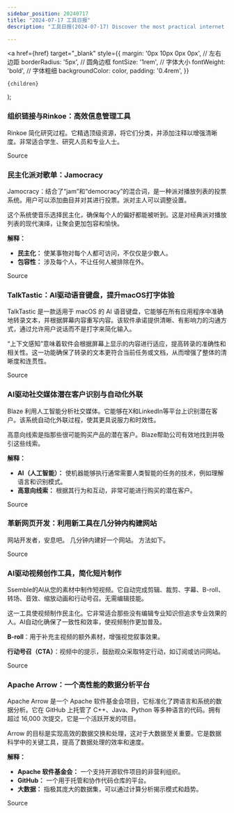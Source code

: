 ```yaml
---
sidebar_position: 20240717
title: "2024-07-17 工具日报"
description: "工具日报(2024-07-17) Discover the most practical internet software, AI tools, and products of 2024 through the Tools Daily!"

---
```



  <a
    href={href}
    target="_blank"
    style={{
      margin: '0px 10px 0px 0px', // 左右边距
      borderRadius: '5px', // 圆角边框
      fontSize: '1rem', // 字体大小
      fontWeight: 'bold', // 字体粗细
      backgroundColor: color,
      padding: '0.4rem',
    }}
  >
    {children}
  </a>
);

### 组织链接与Rinkoe：高效信息管理工具

Rinkoe 简化研究过程。它精选顶级资源，将它们分类，并添加注释以增强清晰度。非常适合学生、研究人员和专业人士。

<Link href="https://www.producthunt.com/posts/rinkoe" color="#B0C4DE">Source</Link>

### 民主化派对歌单：Jamocracy

Jamocracy：结合了“jam”和“democracy”的混合词，是一种派对播放列表的投票系统。用户可以添加曲目并对其进行投票。派对主人可以调整设置。

这个系统使音乐选择民主化，确保每个人的偏好都能被听到。这是对经典派对播放列表的现代演绎，让聚会更加包容和愉快。

**解释：**
- **民主化：** 使某事物对每个人都可访问，不仅仅是少数人。
- **包容性：** 涉及每个人，不让任何人被排除在外。

<Link href="https://www.producthunt.com/posts/jamocracy" color="#B0C4DE">Source</Link>

### TalkTastic：AI驱动语音键盘，提升macOS打字体验

TalkTastic 是一款适用于 macOS 的 AI 语音键盘，它能够在所有应用程序中准确地转录文本，并根据屏幕内容重写内容。该软件承诺提供清晰、有影响力的沟通方式，通过允许用户说话而不是打字来简化输入。

“上下文感知”意味着软件会根据屏幕上显示的内容进行适应，提高转录的准确性和相关性。这一功能确保了转录的文本更符合当前任务或文档，从而增强了整体的清晰度和连贯性。

<Link href="https://www.producthunt.com/posts/talktastic-for-macos" color="#B0C4DE">Source</Link>

### AI驱动社交媒体潜在客户识别与自动化外联

Blaze 利用人工智能分析社交媒体。它能够在X和LinkedIn等平台上识别潜在客户。该系统自动化外联过程，使其更具说服力和时效性。

高意向线索是指那些很可能购买产品的潜在客户。Blaze帮助公司有效地找到并吸引这些线索。

**解释：**
- **AI（人工智能）：** 使机器能够执行通常需要人类智能的任务的技术，例如理解语言和识别模式。
- **高意向线索：** 根据其行为和互动，非常可能进行购买的潜在客户。

<Link href="https://www.producthunt.com/posts/blaze-382833ca-0257-4c27-9c10-2688e076186d" color="#B0C4DE">Source</Link>

### 革新网页开发：利用新工具在几分钟内构建网站

网站开发者，安息吧。
几分钟内建好一个网站。
方法如下。

<Link href="https://x.com/Kanojiyaaakash1/status/1813191461908697431" color="#B0C4DE">Source</Link>

### AI驱动视频创作工具，简化短片制作

Ssemble的AI从您的素材中制作短视频。它自动完成剪辑、裁剪、字幕、B-roll、转场、音效、缩放动画和行动号召。无需编辑技能。

这一工具使视频制作民主化。它非常适合那些没有编辑专业知识但追求专业效果的人。AI自动化确保了一致性和效率，使视频制作更加普及。

**B-roll**：用于补充主视频的额外素材，增强视觉叙事效果。

**行动号召（CTA）**：视频中的提示，鼓励观众采取特定行动，如订阅或访问网站。

<Link href="https://www.producthunt.com/posts/ssemble" color="#B0C4DE">Source</Link>

### Apache Arrow：一个高性能的数据分析平台

Apache Arrow 是一个 Apache 软件基金会项目，它标准化了跨语言和系统的数据分析。它在 GitHub 上托管了 C++、Java、Python 等多种语言的代码。拥有超过 16,000 次提交，它是一个活跃开发的项目。

Arrow 的目标是实现高效的数据交换和处理，这对于大数据至关重要。它是数据科学中的关键工具，提高了数据处理的效率和速度。

**解释：**
- **Apache 软件基金会：** 一个支持开源软件项目的非营利组织。
- **GitHub：** 一个用于托管和协作代码仓库的平台。
- **大数据：** 指极其庞大的数据集，可以通过计算分析揭示模式和趋势。

<Link href="https://github.com/apache/arrow" color="#B0C4DE">Source</Link>

